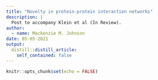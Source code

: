 ```yaml
---
title: "Novelty in protein-protein interaction networks"
description: |
  Post to accompany Klein et al (In Review).
author:
  - name: Mackenzie M. Johnson
date: 05-05-2021
output:
  distill::distill_article:
    self_contained: false
---
```



```r
knitr::opts_chunk$set(echo = FALSE)
```


